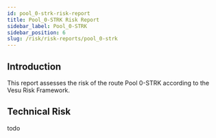 ```yaml
---
id: pool_0-strk-risk-report
title: Pool_0-STRK Risk Report
sidebar_label: Pool_0-STRK
sidebar_position: 6
slug: /risk/risk-reports/pool_0-strk
---
```



## Introduction

This report assesses the risk of the route Pool 0-STRK according to the Vesu Risk Framework.

## Technical Risk

todo